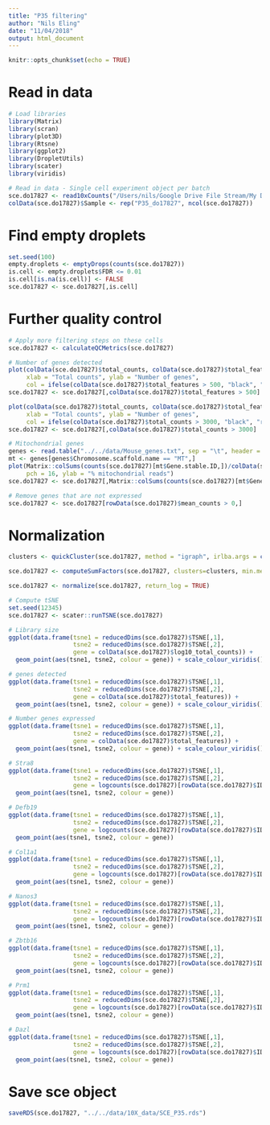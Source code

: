 ```yaml
---
title: "P35 filtering"
author: "Nils Eling"
date: "11/04/2018"
output: html_document
---
```


```r
knitr::opts_chunk$set(echo = TRUE)
```

# Read in data

```r
# Load libraries
library(Matrix)
library(scran)
library(plot3D)
library(Rtsne)
library(ggplot2)
library(DropletUtils)
library(scater)
library(viridis)

# Read in data - Single cell experiment object per batch
sce.do17827 <- read10xCounts("/Users/nils/Google Drive File Stream/My Drive/Christina/Tc1_single_cell/data/raw_reads/10X/do17827/raw_gene_bc_matrices/Mus_human_chr21/")
colData(sce.do17827)$Sample <- rep("P35_do17827", ncol(sce.do17827))
```

# Find empty droplets

```r
set.seed(100)
empty.droplets <- emptyDrops(counts(sce.do17827)) 
is.cell <- empty.droplets$FDR <= 0.01
is.cell[is.na(is.cell)] <- FALSE
sce.do17827 <- sce.do17827[,is.cell]
```

# Further quality control

```r
# Apply more filtering steps on these cells
sce.do17827 <- calculateQCMetrics(sce.do17827)

# Number of genes detected
plot(colData(sce.do17827)$total_counts, colData(sce.do17827)$total_features, log = "x", pch = 16, 
     xlab = "Total counts", ylab = "Number of genes", 
     col = ifelse(colData(sce.do17827)$total_features > 500, "black", "red"))
sce.do17827 <- sce.do17827[,colData(sce.do17827)$total_features > 500]

plot(colData(sce.do17827)$total_counts, colData(sce.do17827)$total_features, log = "x", pch = 16, 
     xlab = "Total counts", ylab = "Number of genes", 
     col = ifelse(colData(sce.do17827)$total_counts > 3000, "black", "red"))
sce.do17827 <- sce.do17827[,colData(sce.do17827)$total_counts > 3000]

# Mitochondrial genes
genes <- read.table("../../data/Mouse_genes.txt", sep = "\t", header = TRUE)
mt <- genes[genes$Chromosome.scaffold.name == "MT",]
plot(Matrix::colSums(counts(sce.do17827)[mt$Gene.stable.ID,])/colData(sce.do17827)$total_counts, 
     pch = 16, ylab = "% mitochondrial reads")
sce.do17827 <- sce.do17827[,Matrix::colSums(counts(sce.do17827)[mt$Gene.stable.ID,])/colData(sce.do17827)$total_counts < 0.05]

# Remove genes that are not expressed
sce.do17827 <- sce.do17827[rowData(sce.do17827)$mean_counts > 0,]
```

# Normalization

```r
clusters <- quickCluster(sce.do17827, method = "igraph", irlba.args = c("work" = 100))

sce.do17827 <- computeSumFactors(sce.do17827, clusters=clusters, min.mean = 0.1)

sce.do17827 <- normalize(sce.do17827, return_log = TRUE)
```

```r
# Compute tSNE
set.seed(12345)
sce.do17827 <- scater::runTSNE(sce.do17827)

# Library size
ggplot(data.frame(tsne1 = reducedDims(sce.do17827)$TSNE[,1],
                  tsne2 = reducedDims(sce.do17827)$TSNE[,2],
                  gene = colData(sce.do17827)$log10_total_counts)) +
  geom_point(aes(tsne1, tsne2, colour = gene)) + scale_colour_viridis()

# genes detected
ggplot(data.frame(tsne1 = reducedDims(sce.do17827)$TSNE[,1],
                  tsne2 = reducedDims(sce.do17827)$TSNE[,2],
                  gene = colData(sce.do17827)$total_features)) +
  geom_point(aes(tsne1, tsne2, colour = gene)) + scale_colour_viridis()

# Number genes expressed
ggplot(data.frame(tsne1 = reducedDims(sce.do17827)$TSNE[,1],
                  tsne2 = reducedDims(sce.do17827)$TSNE[,2],
                  gene = colData(sce.do17827)$total_features)) +
  geom_point(aes(tsne1, tsne2, colour = gene)) + scale_colour_viridis()

# Stra8 
ggplot(data.frame(tsne1 = reducedDims(sce.do17827)$TSNE[,1],
                  tsne2 = reducedDims(sce.do17827)$TSNE[,2],
                  gene = logcounts(sce.do17827)[rowData(sce.do17827)$ID[rowData(sce.do17827)$Symbol == "Stra8"],])) +
  geom_point(aes(tsne1, tsne2, colour = gene))

# Defb19 
ggplot(data.frame(tsne1 = reducedDims(sce.do17827)$TSNE[,1],
                  tsne2 = reducedDims(sce.do17827)$TSNE[,2],
                  gene = logcounts(sce.do17827)[rowData(sce.do17827)$ID[rowData(sce.do17827)$Symbol == "Defb19"],])) +
  geom_point(aes(tsne1, tsne2, colour = gene))

# Col1a1 
ggplot(data.frame(tsne1 = reducedDims(sce.do17827)$TSNE[,1],
                  tsne2 = reducedDims(sce.do17827)$TSNE[,2],
                  gene = logcounts(sce.do17827)[rowData(sce.do17827)$ID[rowData(sce.do17827)$Symbol == "Col1a1"],])) +
  geom_point(aes(tsne1, tsne2, colour = gene))

# Nanos3
ggplot(data.frame(tsne1 = reducedDims(sce.do17827)$TSNE[,1],
                  tsne2 = reducedDims(sce.do17827)$TSNE[,2],
                  gene = logcounts(sce.do17827)[rowData(sce.do17827)$ID[rowData(sce.do17827)$Symbol == "Nanos3"],])) +
  geom_point(aes(tsne1, tsne2, colour = gene))

# Zbtb16
ggplot(data.frame(tsne1 = reducedDims(sce.do17827)$TSNE[,1],
                  tsne2 = reducedDims(sce.do17827)$TSNE[,2],
                  gene = logcounts(sce.do17827)[rowData(sce.do17827)$ID[rowData(sce.do17827)$Symbol == "Zbtb16"],])) +
  geom_point(aes(tsne1, tsne2, colour = gene))

# Prm1 
ggplot(data.frame(tsne1 = reducedDims(sce.do17827)$TSNE[,1],
                  tsne2 = reducedDims(sce.do17827)$TSNE[,2],
                  gene = logcounts(sce.do17827)[rowData(sce.do17827)$ID[rowData(sce.do17827)$Symbol == "Prm1"],])) +
  geom_point(aes(tsne1, tsne2, colour = gene))

# Dazl 
ggplot(data.frame(tsne1 = reducedDims(sce.do17827)$TSNE[,1],
                  tsne2 = reducedDims(sce.do17827)$TSNE[,2],
                  gene = logcounts(sce.do17827)[rowData(sce.do17827)$ID[rowData(sce.do17827)$Symbol == "Dazl"],])) +
  geom_point(aes(tsne1, tsne2, colour = gene))
```

# Save sce object

```r
saveRDS(sce.do17827, "../../data/10X_data/SCE_P35.rds")
```